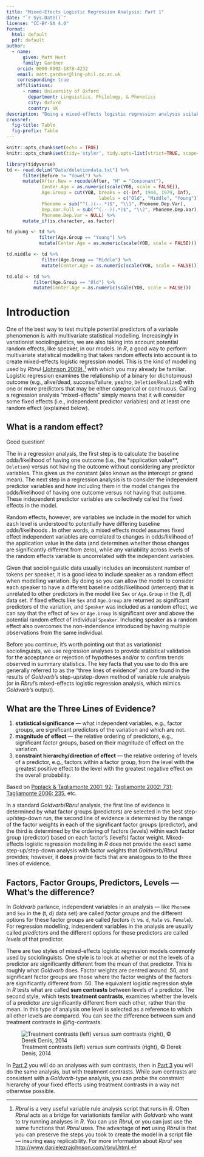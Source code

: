 ```yaml
---
title: "Mixed-Efects Logistic Regression Analysis: Part 1"
date: "`r Sys.Date()`"
license: "CC-BY-SA 4.0"
format: 
  html: default
  pdf: default
author:
  - name:
      given: Matt Hunt
      family: Gardner
    orcid: 0000-0002-1878-4232
    email: matt.gardner@ling-phil.ox.ac.uk
    corresponding: true
    affiliations:
      - name: University of Oxford 
        department: Linguistics, Philology, & Phonetics
        city: Oxford
        country: UK
description: "Doing a mixed-effects logistic regression analysis suitable for comparing to a *Goldvarb* analysis. Part 1: The Setup"
crossref:
  fig-title: Table  
  fig-prefix: Table
---
```


```r
knitr::opts_chunk$set(echo = TRUE)
knitr::opts_chunk$set(tidy='styler', tidy.opts=list(strict=TRUE, scope="tokens"), tidy = TRUE)
```

```r
library(tidyverse)
td <- read.delim("Data/deletiondata.txt") %>%
      filter(Before != "Vowel") %>%
      mutate(After.New = recode(After, "H" = "Consonant"),  
             Center.Age = as.numeric(scale(YOB, scale = FALSE)),
             Age.Group = cut(YOB, breaks = c(-Inf, 1944, 1979, Inf), 
                                  labels = c("Old", "Middle", "Young")),
             Phoneme = sub("^(.)(--.*)$", "\\1", Phoneme.Dep.Var),
             Dep.Var.Full = sub("^(.--)(.*)$", "\\2", Phoneme.Dep.Var),
             Phoneme.Dep.Var = NULL) %>%
      mutate_if(is.character, as.factor)

td.young <- td %>% 
            filter(Age.Group == "Young") %>%
            mutate(Center.Age = as.numeric(scale(YOB, scale = FALSE)))

td.middle <- td %>% 
             filter(Age.Group == "Middle") %>%
             mutate(Center.Age = as.numeric(scale(YOB, scale = FALSE)))

td.old <- td %>% 
          filter(Age.Group == "Old") %>%
          mutate(Center.Age = as.numeric(scale(YOB, scale = FALSE)))
```

# Introduction

One of the best way to test multiple potential predictors of a variable phenomenon is with multivariate statistical modelling. Increasingly in variationist sociolinguistics, we are also taking into account potential random effects, like speaker, in our models. In *R*, a good way to perform multivariate statistical modelling that takes random effects into account is to create mixed-effects logistic regression model. This is the kind of modelling used by *Rbrul* [(Johnson 2009)](https://doi.org/10.1111/j.1749-818X.2008.00108.x),[^1] with which you may already be familiar. Logistic regression examines the relationship of a binary (or dichotomous) outcome (e.g., alive/dead, success/failure, yes/no, `Deletion`/`Realized`) with one or more predictors that may be either categorical or continuous. Calling a regression analysis "mixed-effects" simply means that it will consider some fixed effects (i.e., independent predictor variables) and at least one random effect (explained below).

[^1]: *Rbrul* is a very useful variable rule analysis script that runs in *R*. Often *Rbrul* acts as a bridge for variationists familiar with *Goldvarb* who want to try running analyses in *R*. You can use *Rbrul*, or you can just use the same functions that *Rbrul* uses. The advantage of **not** using *Rbrul* is that you can preserve the steps you took to create the model in a script file --- insuring easy replicability. For more information about *Rbrul* see <http://www.danielezrajohnson.com/rbrul.html>.

::: {.callout-tip collapse="false"}
## What is a random effect?

Good question!

The in a regression analysis, the first step is to calculate the baseline odds/likelihood of having one outcome (i.e., the \*application value\*\*, `Deletion`) versus not having the outcome without considering any predictor variables. This gives us the constant (also known as the intercept or grand mean). The next step in a regression analysis is to consider the independent predictor variables and how including them in the model changes the odds/likelihood of having one outcome versus not having that outcome. These independent predictor variables are collectively called the fixed effects in the model.

Random effects, however, are variables we include in the model for which each level is understood to potentially have differing baseline odds/likelihoods . In other words, a mixed effects model assumes fixed effect independent variables are correlated to changes in odds/liklihood of the application value in the data (and determines whether those changes are significantly different from zero), while any variability across levels of the random effects variable is uncorrelated with the independent variables.

Given that sociolinguistic data usually includes an inconsistent number of tokens per speaker, it is a good idea to include speaker as a random effect when modelling variation. By doing so you can allow the model to consider each speaker to have a different baseline odds/likelihood (intercept) that is unrelated to other predictors in the model like `Sex` or `Age.Group` in the (t, d) data set. If fixed effects like `Sex` and `Age.Group` are returned as significant predictors of the variation, and `Speaker` was included as a random effect, we can say that the effect of `Sex` or `Age.Group` is significant over and above the potential random effect of individual `Speaker`. Including speaker as a random effect also overcomes the non-indendence introduced by having multiple observations from the same individual.
:::

Before you continue, it's worth pointing out that as variationist sociolinguists, we use regression analyses to provide statistical validation for the acceptance or rejection of hypotheses and/or to confirm trends observed in summary statistics. The key facts that you use to do this are generally referred to as the "three lines of evidence" and are found in the results of *Goldvarb*'s step-up/step-down method of variable rule analysis (or in *Rbrul*'s mixed-effects logistic regression analysis, which mimics *Goldvarb*'s output).

::: {.callout-tip collapse="false"}
## What are the Three Lines of Evidence?

1.  **statistical significance** --- what independent variables, e.g., factor groups, are significant predictors of the variation and which are not.
2.  **magnitude of effect** --- the relative ordering of predictors, e.g., significant factor groups, based on their magnitude of effect on the variation.
3.  **constraint hierarchy/direction of effect** --- the relative ordering of levels of a predictor, e.g., factors within a factor group, from the level with the greatest positive effect to the level with the greatest negative effect on the overall probability.

Based on [Poplack & Tagliamonte 2001: 92](https://www.wiley.com/en-us/African+American+English+in+the+Diaspora-p-9780631212669); [Tagliamonte 2002: 731](https://doi.org/10.1002/9781118335598.ch6); [Tagliamonte 2006: 235](https://doi.org/10.1017/CBO9780511801624), etc.
:::

In a standard *Goldvarb*/*Rbrul* analysis, the first line of evidence is determined by what factor groups (predictors) are selected in the best step-up/step-down run, the second line of evidence is determined by the range of the factor weights in each of the significant factor groups (predictor), and the third is determined by the ordering of factors (levels) within each factor group (predictor) based on each factor's (level's) factor weight. Mixed-effects logistic regression modelling in *R* does not provide the exact same step-up/step-down analysis with factor weights that *Goldvarb*/*Rbrul* provides; however, it **does** provide facts that are analogous to to the three lines of evidence.

::: {.callout-caution collapse="false"}
## Factors, Factor Groups, Predictors, Levels --- What's the difference?

In *Goldvarb* parlance, independent variables in an analysis --- like `Phoneme` and `Sex` in the (t, d) data set) are called *factor groups* and the different options for these factor groups  are called *factors* (`t` vs. `d`, `Male` vs. `Female`). For regression modelling, independent variables in the analysis are usually called *predictors* and the different options for these predictors  are called *levels* of that predictor.
:::

There are two styles of mixed-effects logistic regression models commonly used by sociolinguists. One style is to look at whether or not the levels of a predictor are significantly different from the mean of that predictor. This is roughly what *Goldvarb* does. Factor weights are centred around .50, and significant factor groups are those where the factor weights of the factors are significantly different from .50. The equivalent logistic regression style in *R* tests what are called **sum contrasts** between levels of a predictor. The second style, which tests **treatment contrasts**, examines whether the levels of a predictor are significantly different from each other, rather than the mean. In this type of analysis one level is selected as a reference to which all other levels are compared. You can see the difference between sum and treatment contrasts in @fig-contrasts. 

![Treatment contrasts (left) versus sum contrasts (right), ©️ Derek Denis, 2014](images/treatmentsum.png){#fig-contrasts}

In [Part 2](112_lvcr.qmd) you will do an analyses with sum contrasts, then in [Part 3](114_lvcr.qmd) you will do the same analysis, but with treatment contrasts. While sum contrasts are consistent with a *Goldvarb*-type analysis, you can probe the constraint hierarchy of your fixed effects using treatment contrasts in a way not otherwise possible. 

